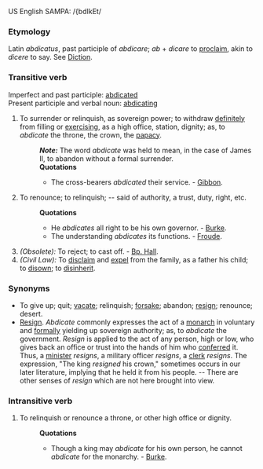 US English SAMPA: /{bdIkEt/
===Etymology===
Latin ''abdicatus'', past participle of ''abdicare''; ''ab'' + ''dicare'' to [[proclaim]], akin to ''dicere'' to say. See [[Diction]].
===Transitive verb===
Imperfect and past participle: [[abdicated]]<br>
Present participle and verbal noun: [[abdicating]]
#To surrender or relinquish, as sovereign power; to withdraw [[definitely]] from filling or [[exercising]], as a high office, station, dignity; as, to ''abdicate'' the throne, the crown, the [[papacy]].
#:'''''Note:''''' The word ''abdicate'' was held to mean, in the case of James II, to abandon without a formal surrender.
#:'''Quotations'''
#:*The cross-bearers ''abdicated'' their service. - [[Gibbon]].
#To renounce; to relinquish; -- said of authority, a trust, duty, right, etc.
#:'''Quotations'''
#:*He ''abdicates'' all right to be his own governor. - [[Burke]].
#:*The understanding ''abdicates'' its functions. - [[Froude]].
#''(Obsolete):'' To reject; to cast off. - [[Bp. Hall]].
#''(Civil Law):'' To [[disclaim]] and [[expel]] from the family, as a father his child; to [[disown]]; to [[disinherit]].
===Synonyms===
*To give up; quit; [[vacate]]; relinquish; [[forsake]]; abandon; [[resign]]; renounce; desert.
*[[Resign]]. ''Abdicate'' commonly expresses the act of a [[monarch]] in voluntary and [[formally]] yielding up sovereign authority; as, to ''abdicate'' the government. ''Resign'' is applied to the act of any person, high or low, who gives back an office or trust into the hands of him who [[conferred]] it. Thus, a [[minister]] ''resigns'', a military officer ''resigns'', a [[clerk]] ''resigns''. The expression, "The king ''resigned'' his crown," sometimes occurs in our later literature, implying that he held it from his people. -- There are other senses of ''resign'' which are not here brought into view.
===Intransitive verb===
#To relinquish or renounce a throne, or other high office or dignity.
#:'''Quotations'''
#:*Though a king may ''abdicate'' for his own person, he cannot ''abdicate'' for the monarchy. - [[Burke]].